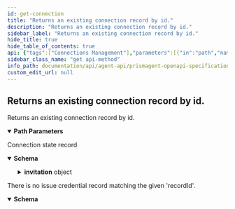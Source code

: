 ```yaml
---
id: get-connection
title: "Returns an existing connection record by id."
description: "Returns an existing connection record by id."
sidebar_label: "Returns an existing connection record by id."
hide_title: true
hide_table_of_contents: true
api: {"tags":["Connections Management"],"parameters":[{"in":"path","name":"connectionId","required":true,"description":"Id of connection state record.","schema":{"type":"string"}}],"operationId":"getConnection","responses":{"200":{"description":"Connection state record","content":{"application/json":{"schema":{"type":"object","allOf":[{"type":"object","properties":{"label":{"type":"string","example":"Peter"}}},{"type":"object","required":["self","kind","connectionId","state","createdAt","invitation"],"properties":{"self":{"type":"string","example":"https://atala-prism-products.io/connections/ABCD-1234"},"kind":{"type":"string","example":"ConnectionState"},"connectionId":{"type":"string","format":"uuid","example":"12345-9876"},"myDid":{"type":"string","example":"did:prism:12345"},"theirDid":{"type":"string","example":"did:peer:12345"},"state":{"type":"string","enum":["pending","success","failed"]},"createdAt":{"type":"string","format":"date-time","example":"2021-10-31T09:22:23Z"},"updatedAt":{"type":"string","format":"date-time","example":"2021-12-31T13:59:60Z"},"invitation":{"type":"object","required":["id","type","from","invitationUrl"],"properties":{"id":{"type":"string","format":"uuid","description":"The invitation identifier used as parent thread ID (pthid) for the response message that follows.","example":"3fa85f64-5717-4562-b3fc-2c963f66afa6"},"type":{"type":"string","description":"The DIDComm Message Type URI (MTURI) the invitation message coplies with.","example":"https://didcomm.org/out-of-band/2.0/invitation"},"from":{"type":"string","description":"The DID representing the sender to be used by recipients for future interactions.","example":"did:prism:1234457"},"invitationUrl":{"type":"string","description":"The invitation message encoded as a URL.","example":"https://domain.com/path?_oob=eyJAaWQiOiIzZmE4NWY2NC01NzE3LTQ1NjItYjNmYy0yYzk2M2Y2NmFmYTYiLCJAdHlwZSI6Imh0dHBzOi8vZGlkY29tbS5vcmcvbXktZmFtaWx5LzEuMC9teS1tZXNzYWdlLXR5cGUiLCJkaWQiOiJXZ1d4cXp0ck5vb0c5MlJYdnhTVFd2IiwiaW1hZ2VVcmwiOiJodHRwOi8vMTkyLjE2OC41Ni4xMDEvaW1nL2xvZ28uanBnIiwibGFiZWwiOiJCb2IiLCJyZWNpcGllbnRLZXlzIjpbIkgzQzJBVnZMTXY2Z21NTmFtM3VWQWpacGZrY0pDd0R3blpuNnozd1htcVBWIl0sInJvdXRpbmdLZXlzIjpbIkgzQzJBVnZMTXY2Z21NTmFtM3VWQWpacGZrY0pDd0R3blpuNnozd1htcVBWIl0sInNlcnZpY2VFbmRwb2ludCI6Imh0dHA6Ly8xOTIuMTY4LjU2LjEwMTo4MDIwIn0="}}}}}]}}}},"404":{"description":"There is no issue credential record matching the given 'recordId'.","content":{"application/json":{"schema":{"type":"object","description":"An RFC-7807 compliant data structure for reporting errors to the client","required":["type","title","status","instance"],"properties":{"type":{"type":"string","description":"A URI reference that identifies the problem type.","example":"https://example.org/doc/#model-MalformedEmail"},"title":{"type":"string","example":"Malformed email","description":"A short, human-readable summary of the problem type. It does not\nchange from occurrence to occurrence of the problem."},"status":{"type":"integer","format":"int32","example":400,"description":"The HTTP status code for this occurrence of the problem."},"detail":{"type":"string","description":"A human-readable explanation specific to this occurrence of the problem.","example":"The received '{}à!è@!.b}' email does not conform to the email format"},"instance":{"type":"string","example":"/problems/d914e","description":"A URI reference that identifies the specific occurrence of the problem.\nIt may or may not yield further information if dereferenced."}}}}}}},"description":"Returns an existing connection record by id.","method":"get","path":"/connections/{connectionId}","servers":[{"url":"https://k8s-dev.atalaprism.io/prism-agent/"},{"url":"http://localhost/prism-agent"}],"security":[{"ApiKeyAuth":[]}],"securitySchemes":{"ApiKeyAuth":{"type":"apiKey","in":"header","name":"apikey"}},"info":{"title":"PrismAgent OpenAPI specification","description":"OpenAPI specification for Decentralized Identifiers (DID) Operations","version":"0.1.0","contact":{"name":"Core DID","email":"atala-coredid@iohk.io"}},"postman":{"name":"Returns an existing connection record by id.","description":{"type":"text/plain"},"url":{"path":["connections",":connectionId"],"host":["{{baseUrl}}"],"query":[],"variable":[{"disabled":false,"description":{"content":"(Required) Id of connection state record.","type":"text/plain"},"type":"any","value":"","key":"connectionId"}]},"header":[{"key":"Accept","value":"application/json"}],"method":"GET"}}
sidebar_class_name: "get api-method"
info_path: documentation/api/agent-api/prismagent-openapi-specification
custom_edit_url: null
---
```



## Returns an existing connection record by id.



Returns an existing connection record by id.

<details style={{"marginBottom":"1rem"}} data-collapsed={false} open={true}><summary style={{}}><strong>Path Parameters</strong></summary><div><ul><ParamsItem className={"paramsItem"} param={{"in":"path","name":"connectionId","required":true,"description":"Id of connection state record.","schema":{"type":"string"}}}></ParamsItem></ul></div></details><div><ApiTabs><TabItem label={"200"} value={"200"}><div>

Connection state record

</div><div><MimeTabs schemaType={"response"}><TabItem label={"application/json"} value={"application/json"}><SchemaTabs><TabItem label={"Schema"} value={"Schema"}><details style={{}} data-collapsed={false} open={true}><summary style={{"textAlign":"left"}}><strong>Schema</strong></summary><div style={{"textAlign":"left","marginLeft":"1rem"}}></div><ul style={{"marginLeft":"1rem"}}><SchemaItem collapsible={false} name={"label"} required={false} deprecated={undefined} schemaDescription={undefined} schemaName={"string"} qualifierMessage={undefined} defaultValue={undefined}></SchemaItem><SchemaItem collapsible={false} name={"self"} required={false} deprecated={undefined} schemaDescription={undefined} schemaName={"string"} qualifierMessage={undefined} defaultValue={undefined}></SchemaItem><SchemaItem collapsible={false} name={"kind"} required={false} deprecated={undefined} schemaDescription={undefined} schemaName={"string"} qualifierMessage={undefined} defaultValue={undefined}></SchemaItem><SchemaItem collapsible={false} name={"connectionId"} required={false} deprecated={undefined} schemaDescription={undefined} schemaName={"uuid"} qualifierMessage={undefined} defaultValue={undefined}></SchemaItem><SchemaItem collapsible={false} name={"myDid"} required={false} deprecated={undefined} schemaDescription={undefined} schemaName={"string"} qualifierMessage={undefined} defaultValue={undefined}></SchemaItem><SchemaItem collapsible={false} name={"theirDid"} required={false} deprecated={undefined} schemaDescription={undefined} schemaName={"string"} qualifierMessage={undefined} defaultValue={undefined}></SchemaItem><SchemaItem collapsible={false} name={"state"} required={false} deprecated={undefined} schemaDescription={undefined} schemaName={"string"} qualifierMessage={"**Possible values:** [`pending`, `success`, `failed`]"} defaultValue={undefined}></SchemaItem><SchemaItem collapsible={false} name={"createdAt"} required={false} deprecated={undefined} schemaDescription={undefined} schemaName={"date-time"} qualifierMessage={undefined} defaultValue={undefined}></SchemaItem><SchemaItem collapsible={false} name={"updatedAt"} required={false} deprecated={undefined} schemaDescription={undefined} schemaName={"date-time"} qualifierMessage={undefined} defaultValue={undefined}></SchemaItem><SchemaItem collapsible={true} className={"schemaItem"}><details style={{}}><summary style={{}}><strong>invitation</strong><span style={{"opacity":"0.6"}}> object</span></summary><div style={{"marginLeft":"1rem"}}><SchemaItem collapsible={false} name={"id"} required={false} deprecated={undefined} schemaDescription={"The invitation identifier used as parent thread ID (pthid) for the response message that follows."} schemaName={"uuid"} qualifierMessage={undefined} defaultValue={undefined}></SchemaItem><SchemaItem collapsible={false} name={"type"} required={false} deprecated={undefined} schemaDescription={"The DIDComm Message Type URI (MTURI) the invitation message coplies with."} schemaName={"string"} qualifierMessage={undefined} defaultValue={undefined}></SchemaItem><SchemaItem collapsible={false} name={"from"} required={false} deprecated={undefined} schemaDescription={"The DID representing the sender to be used by recipients for future interactions."} schemaName={"string"} qualifierMessage={undefined} defaultValue={undefined}></SchemaItem><SchemaItem collapsible={false} name={"invitationUrl"} required={false} deprecated={undefined} schemaDescription={"The invitation message encoded as a URL."} schemaName={"string"} qualifierMessage={undefined} defaultValue={undefined}></SchemaItem></div></details></SchemaItem></ul></details></TabItem><TabItem label={"Example (from schema)"} value={"Example (from schema)"}><ResponseSamples responseExample={"{\n  \"label\": \"Peter\",\n  \"self\": \"https://atala-prism-products.io/connections/ABCD-1234\",\n  \"kind\": \"ConnectionState\",\n  \"connectionId\": \"12345-9876\",\n  \"myDid\": \"did:prism:12345\",\n  \"theirDid\": \"did:peer:12345\",\n  \"state\": \"pending\",\n  \"createdAt\": \"2021-10-31T09:22:23Z\",\n  \"updatedAt\": \"2021-12-31T13:59:60Z\",\n  \"invitation\": {\n    \"id\": \"3fa85f64-5717-4562-b3fc-2c963f66afa6\",\n    \"type\": \"https://didcomm.org/out-of-band/2.0/invitation\",\n    \"from\": \"did:prism:1234457\",\n    \"invitationUrl\": \"https://domain.com/path?_oob=eyJAaWQiOiIzZmE4NWY2NC01NzE3LTQ1NjItYjNmYy0yYzk2M2Y2NmFmYTYiLCJAdHlwZSI6Imh0dHBzOi8vZGlkY29tbS5vcmcvbXktZmFtaWx5LzEuMC9teS1tZXNzYWdlLXR5cGUiLCJkaWQiOiJXZ1d4cXp0ck5vb0c5MlJYdnhTVFd2IiwiaW1hZ2VVcmwiOiJodHRwOi8vMTkyLjE2OC41Ni4xMDEvaW1nL2xvZ28uanBnIiwibGFiZWwiOiJCb2IiLCJyZWNpcGllbnRLZXlzIjpbIkgzQzJBVnZMTXY2Z21NTmFtM3VWQWpacGZrY0pDd0R3blpuNnozd1htcVBWIl0sInJvdXRpbmdLZXlzIjpbIkgzQzJBVnZMTXY2Z21NTmFtM3VWQWpacGZrY0pDd0R3blpuNnozd1htcVBWIl0sInNlcnZpY2VFbmRwb2ludCI6Imh0dHA6Ly8xOTIuMTY4LjU2LjEwMTo4MDIwIn0=\"\n  }\n}"} language={"json"}></ResponseSamples></TabItem></SchemaTabs></TabItem></MimeTabs></div></TabItem><TabItem label={"404"} value={"404"}><div>

There is no issue credential record matching the given 'recordId'.

</div><div><MimeTabs schemaType={"response"}><TabItem label={"application/json"} value={"application/json"}><SchemaTabs><TabItem label={"Schema"} value={"Schema"}><details style={{}} data-collapsed={false} open={true}><summary style={{"textAlign":"left"}}><strong>Schema</strong></summary><div style={{"textAlign":"left","marginLeft":"1rem"}}></div><ul style={{"marginLeft":"1rem"}}><SchemaItem collapsible={false} name={"type"} required={false} deprecated={undefined} schemaDescription={"A URI reference that identifies the problem type."} schemaName={"string"} qualifierMessage={undefined} defaultValue={undefined}></SchemaItem><SchemaItem collapsible={false} name={"title"} required={false} deprecated={undefined} schemaDescription={"A short, human-readable summary of the problem type. It does not\nchange from occurrence to occurrence of the problem."} schemaName={"string"} qualifierMessage={undefined} defaultValue={undefined}></SchemaItem><SchemaItem collapsible={false} name={"status"} required={false} deprecated={undefined} schemaDescription={"The HTTP status code for this occurrence of the problem."} schemaName={"int32"} qualifierMessage={undefined} defaultValue={undefined}></SchemaItem><SchemaItem collapsible={false} name={"detail"} required={false} deprecated={undefined} schemaDescription={"A human-readable explanation specific to this occurrence of the problem."} schemaName={"string"} qualifierMessage={undefined} defaultValue={undefined}></SchemaItem><SchemaItem collapsible={false} name={"instance"} required={false} deprecated={undefined} schemaDescription={"A URI reference that identifies the specific occurrence of the problem.\nIt may or may not yield further information if dereferenced."} schemaName={"string"} qualifierMessage={undefined} defaultValue={undefined}></SchemaItem></ul></details></TabItem><TabItem label={"Example (from schema)"} value={"Example (from schema)"}><ResponseSamples responseExample={"{\n  \"type\": \"https://example.org/doc/#model-MalformedEmail\",\n  \"title\": \"Malformed email\",\n  \"status\": 400,\n  \"detail\": \"The received '{}à!è@!.b}' email does not conform to the email format\",\n  \"instance\": \"/problems/d914e\"\n}"} language={"json"}></ResponseSamples></TabItem></SchemaTabs></TabItem></MimeTabs></div></TabItem></ApiTabs></div>
      